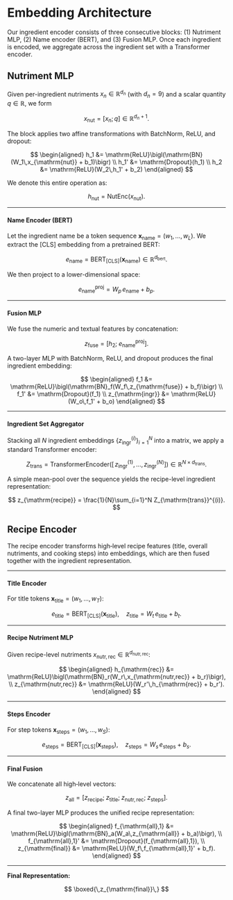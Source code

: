 
# Embedding Architecture

Our ingredient encoder consists of three consecutive blocks:
(1) Nutriment MLP, (2) Name encoder (BERT), and (3) Fusion MLP. Once each
ingredient is encoded, we aggregate across the ingredient set with a
Transformer encoder.

## Nutriment MLP

Given per-ingredient nutriments $x_n \in \mathbb{R}^{d_n}$ (with $d_n=9$)
and a scalar quantity $q\in\mathbb{R}$, we form

$$
x_{\mathrm{nut}} = \bigl[x_n; q\bigr] \in \mathbb{R}^{d_n+1}.
$$

The block applies two affine transformations with BatchNorm, ReLU, and dropout:

$$
\begin{aligned}
h_1 &= \mathrm{ReLU}\bigl(\mathrm{BN}(W_1\,x_{\mathrm{nut}} + b_1)\bigr) \\
h_1' &= \mathrm{Dropout}(h_1) \\
h_2 &= \mathrm{ReLU}(W_2\,h_1' + b_2)
\end{aligned}
$$

We denote this entire operation as:

$$
h_{\mathrm{nut}} = \mathrm{NutEnc}(x_{\mathrm{nut}}).
$$

---

#### Name Encoder (BERT)

Let the ingredient name be a token sequence
$\mathbf{x}_{\mathrm{name}}=(w_1,\dots,w_L)$. We extract the [CLS] embedding
from a pretrained BERT:

$$
e_{\mathrm{name}} = \mathrm{BERT}_{[\mathrm{CLS}]}\bigl(\mathbf{x}_{\mathrm{name}}\bigr)
\in \mathbb{R}^{d_{\mathrm{bert}}}.
$$

We then project to a lower-dimensional space:

$$
e_{\mathrm{name}}^{\mathrm{proj}} = W_p\,e_{\mathrm{name}} + b_p.
$$

---

#### Fusion MLP

We fuse the numeric and textual features by concatenation:

$$
z_{\mathrm{fuse}} = \bigl[h_2;\;e_{\mathrm{name}}^{\mathrm{proj}}\bigr].
$$

A two-layer MLP with BatchNorm, ReLU, and dropout produces the final ingredient embedding:

$$
\begin{aligned}
f_1 &= \mathrm{ReLU}\bigl(\mathrm{BN}_f(W_f\,z_{\mathrm{fuse}} + b_f)\bigr) \\
f_1' &= \mathrm{Dropout}(f_1) \\
z_{\mathrm{ingr}} &= \mathrm{ReLU}(W_o\,f_1' + b_o)
\end{aligned}
$$

---

#### Ingredient Set Aggregator

Stacking all $N$ ingredient embeddings
$\{z_{\mathrm{ingr}}^{(i)}\}_{i=1}^N$ into a matrix, we apply a standard Transformer encoder:

$$
Z_{\mathrm{trans}} = \mathrm{TransformerEncoder}
\bigl([\,z_{\mathrm{ingr}}^{(1)},\dots,z_{\mathrm{ingr}}^{(N)}]\bigr)
\in \mathbb{R}^{N\times d_{\mathrm{trans}}}.
$$

A simple mean-pool over the sequence yields the recipe-level ingredient representation:

$$
z_{\mathrm{recipe}} = \frac{1}{N}\sum_{i=1}^N Z_{\mathrm{trans}}^{(i)}.
$$

## Recipe Encoder

The recipe encoder transforms high‐level recipe features (title, overall nutriments, and cooking steps) into embeddings, which are then fused together with the ingredient representation.

---

#### Title Encoder

For title tokens $\mathbf{x}_{\mathrm{title}} = (w_1, \dots, w_T)$:

$$
e_{\mathrm{title}} = \mathrm{BERT}_{[\mathrm{CLS}]}\bigl(\mathbf{x}_{\mathrm{title}}\bigr),
\quad
z_{\mathrm{title}} = W_t\,e_{\mathrm{title}} + b_t.
$$

---

#### Recipe Nutriment MLP

Given recipe-level nutriments $x_{\mathrm{nutr,rec}} \in \mathbb{R}^{d_{\mathrm{nutr,rec}}}$:

$$
\begin{aligned}
h_{\mathrm{rec}} &= \mathrm{ReLU}\bigl(\mathrm{BN}_r(W_r\,x_{\mathrm{nutr,rec}} + b_r)\bigr), \\
z_{\mathrm{nutr,rec}} &= \mathrm{ReLU}(W_r'\,h_{\mathrm{rec}} + b_r').
\end{aligned}
$$

---

#### Steps Encoder

For step tokens $\mathbf{x}_{\mathrm{steps}} = (w_1, \dots, w_S)$:

$$
e_{\mathrm{steps}} = \mathrm{BERT}_{[\mathrm{CLS}]}\bigl(\mathbf{x}_{\mathrm{steps}}\bigr),
\quad
z_{\mathrm{steps}} = W_s\,e_{\mathrm{steps}} + b_s.
$$

---

#### Final Fusion

We concatenate all high‐level vectors:

$$
z_{\mathrm{all}} = \bigl[z_{\mathrm{recipe}};\;z_{\mathrm{title}};\;z_{\mathrm{nutr,rec}};\;z_{\mathrm{steps}}\bigr].
$$

A final two-layer MLP produces the unified recipe representation:

$$
\begin{aligned}
f_{\mathrm{all},1} &= \mathrm{ReLU}\bigl(\mathrm{BN}_a(W_a\,z_{\mathrm{all}} + b_a)\bigr), \\
f_{\mathrm{all},1}' &= \mathrm{Dropout}(f_{\mathrm{all},1}), \\
z_{\mathrm{final}} &= \mathrm{ReLU}(W_f\,f_{\mathrm{all},1}' + b_f).
\end{aligned}
$$

---

**Final Representation:**

$$
\boxed{\,z_{\mathrm{final}}\,}
$$
